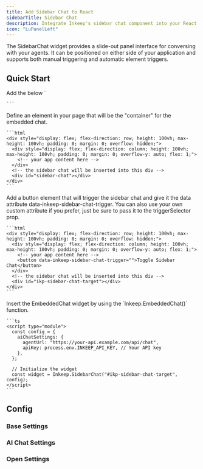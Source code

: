 ```yaml
---
title: Add Sidebar Chat to React
sidebarTitle: Sidebar Chat
description: Integrate Inkeep's sidebar chat component into your React application for seamless agent conversations.
icon: "LuPanelLeft"
---
```


The SidebarChat widget provides a slide-out panel interface for conversing with your agents. It can be positioned on either side of your application and supports both manual triggering and automatic element triggers.

## Quick Start

<Steps>
  <Step>
    Add the below `<script>` tag to the `<head>` or `<body>` of your website.

    ```html
    <script
        type="module"
        src="https://cdn.jsdelivr.net/npm/@inkeep/agents-ui-js@0.15/dist/embed.js"
        defer

> </script>

    ```

  </Step>
  <Step>
    Define an element in your page that will be the "container" for the embedded chat.

    ```html
    <div style="display: flex; flex-direction: row; height: 100vh; max-height: 100vh; padding: 0; margin: 0; overflow: hidden;">
      <div style="display: flex; flex-direction: column; height: 100vh; max-height: 100vh; padding: 0; margin: 0; overflow-y: auto; flex: 1;">
        <!-- your app content here -->
      </div>
      <!-- the sidebar chat will be inserted into this div -->
      <div id="sidebar-chat"></div>
    </div>
    ```

  </Step>
  <Step>
    Add a button element that will trigger the sidebar chat and give it the data attribute data-inkeep-sidebar-chat-trigger. You can also use your own custom attribute if you prefer, just be sure to pass it to the triggerSelector prop.

    ```html
    <div style="display: flex; flex-direction: row; height: 100vh; max-height: 100vh; padding: 0; margin: 0; overflow: hidden;">
      <div style="display: flex; flex-direction: column; height: 100vh; max-height: 100vh; padding: 0; margin: 0; overflow-y: auto; flex: 1;">
        <!-- your app content here -->
        <button data-inkeep-sidebar-chat-trigger="">Toggle Sidebar Chat</button>
      </div>
      <!-- the sidebar chat will be inserted into this div -->
      <div id="ikp-sidebar-chat-target"></div>
    </div>
    ```

  </Step>
  <Step>
    Insert the EmbeddedChat widget by using the `Inkeep.EmbeddedChat()` function.

    ```ts
    <script type="module">
      const config = {
        aiChatSettings: {
          agentUrl: "https://your-api.example.com/api/chat",
          apiKey: process.env.INKEEP_API_KEY, // Your API key
        },
      };

      // Initialize the widget
      const widget = Inkeep.SidebarChat("#ikp-sidebar-chat-target", config);
    </script>
    ```

  </Step>
</Steps>

## Config

<AutoTypeTable
  path="./content/docs/talk-to-your-agents/types.ts"
  name="InkeepEmbeddedChatProps"
/>

### Base Settings

<AutoTypeTable
  path="./content/docs/talk-to-your-agents/types.ts"
  name="InkeepBaseSettings"
/>

### AI Chat Settings

<AutoTypeTable
  path="./content/docs/talk-to-your-agents/types.ts"
  name="InkeepAIChatSettings"
/>

### Open Settings

<AutoTypeTable
  path="./content/docs/talk-to-your-agents/types.ts"
  name="OpenSettingsSidebar"
/>